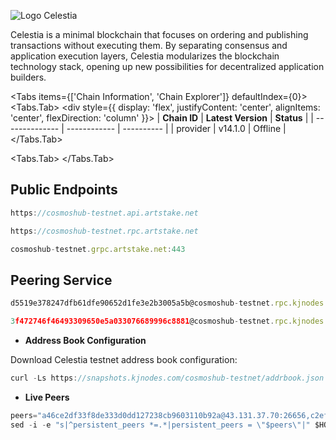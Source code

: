 
![Logo Celestia](https://v1.cosmos.network/img/cosmos-wordmark-black.fc56b576.svg)

Celestia is a minimal blockchain that focuses on ordering and publishing transactions without executing them. By separating consensus and application execution layers, Celestia modularizes the blockchain technology stack, opening up new possibilities for decentralized application builders.

<Tabs items={['Chain Information', 'Chain Explorer']} defaultIndex={0}>
  <Tabs.Tab>
    <div style={{ display: 'flex', justifyContent: 'center', alignItems: 'center', flexDirection: 'column' }}>
      | **Chain ID**   | **Latest Version** | **Status**  |
      | -------------- | ------------       |  ---------- |
      | provider       |       v14.1.0      |  Offline    |
    </div>
  </Tabs.Tab>

 <Tabs.Tab>
 <Cards>
  <Card title="Website" href="https://hub.cosmos.network/" />
  <Card title="Discord" href="https://discord.com/invite/cosmosnetwork" />
  <Card title="Twitter" href="https://twitter.com/cosmoshub" />
  <Card title="Doc Official" href="https://tutorials.cosmos.network/" />
  <Card title="Explorer" href="https://test.artstake.net" />
  <Card title="Bot Proposal" href="#" />
</Cards>
  </Tabs.Tab>
</Tabs>

## Public Endpoints

```js copy filename="API endpoints"
https://cosmoshub-testnet.api.artstake.net
```

```js copy filename="RPC endpoints"
https://cosmoshub-testnet.rpc.artstake.net
```

```js copy filename="gRPC ssl/tls"
cosmoshub-testnet.grpc.artstake.net:443
```

## Peering Service

```js copy filename="State-Sync"
d5519e378247dfb61dfe90652d1fe3e2b3005a5b@cosmoshub-testnet.rpc.kjnodes.com:13456
```

```js copy filename="seed-node"
3f472746f46493309650e5a033076689996c8881@cosmoshub-testnet.rpc.kjnodes.com:13459
```

- **Address Book Configuration**

Download  Celestia testnet address book configuration:
```js copy filename="Live addrbook"
curl -Ls https://snapshots.kjnodes.com/cosmoshub-testnet/addrbook.json > $HOME/.gaia/config/addrbook.json
```

- **Live Peers**

```js copy filename="peers"
peers="a46ce2df33f8de333d0dd127238cb9603110b92a@43.131.37.70:26656,c2ef8a0e7408d0a8dc8a546e4d5c17a42977639e@23.111.23.233:36656,86c9f2f5f252eee2b64cf0aec8059c86c88b8824@65.21.84.109:26656,b5a96e3a723c41315cc13ad47cc74a9eacf9c2d1@65.21.8.221:26656,b5e7986d77f417590b942b3ff7b3cab6efa8a7f6@54.37.31.127:14956,d5519e378247dfb61dfe90652d1fe3e2b3005a5b@65.109.68.190:13456,f2a22743888813ed3b5cfe131f5a23a5bb67902f@178.18.241.50:15656,2cc8f3959005a58593e3fa811a715e83c3c05e70@51.195.5.204:26656,32cf2bf82e58bfffb515898e8e7e108f582e7c1e@116.202.53.245:14956,cd1cd8d95132857ae14825428e55eaffea36a597@195.14.6.2:26656,e281bdf052dad68ccf40777cb7d25649a5b9fa26@207.180.219.160:36656,cec023875375891c32e92d2c239027451eb5d4c3@165.22.185.17:26656,538d7bbc8ee2d5c6cd8bd12da935759cef006e5e@5.161.94.187:26656,4ea6e56300a2f37b90e58de5ee27d1c9065cf871@104.245.147.213:26656,08ec17e86dac67b9da70deb20177655495a55407@104.245.147.196:26656,c299ee06a11addcccb4cbd0d600ca521ff143ff1@65.109.25.113:14956,00a824ce894d823f59814812dd4e295892629667@46.4.5.45:14956,46385dd9979a4e9499d43954325a38a62d985001@135.181.59.182:26656,6483d2098cab9402c7931dc07181f42fbe3cc05f@148.251.177.108:14956,f5772050cc2cab7dab946f2deb5e45ae1ea71dcc@148.251.133.248:30056"
sed -i -e "s|^persistent_peers *=.*|persistent_peers = \"$peers\"|" $HOME/.gaia/config/config.toml
```